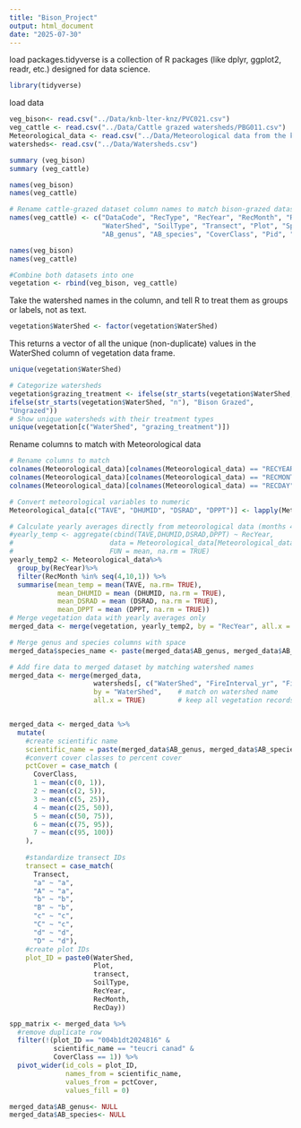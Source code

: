 ```yaml
---
title: "Bison_Project"
output: html_document
date: "2025-07-30"
---
```

load packages.tidyverse is a collection of R packages (like dplyr, ggplot2, readr, etc.) designed for data science.
```r
library(tidyverse)

```

load data
```r
veg_bison<- read.csv("../Data/knb-lter-knz/PVC021.csv")
veg_cattle <- read.csv("../Data/Cattle grazed watersheds/PBG011.csv")
Meteorological_data <- read.csv("../Data/Meteorological data from the konza prairie/AWE012.csv")
watersheds<- read.csv("../Data/Watersheds.csv")
```

```r
summary (veg_bison)
summary (veg_cattle)
```
```r
names(veg_bison)
names(veg_cattle)
```
```r
# Rename cattle-grazed dataset column names to match bison-grazed dataset
names(veg_cattle) <- c("DataCode", "RecType", "RecYear", "RecMonth", "RecDay",
                       "WaterShed", "SoilType", "Transect", "Plot", "SpeCode",
                       "AB_genus", "AB_species", "CoverClass", "Pid", "Comments")
```
```r
names(veg_bison)
names(veg_cattle)
```
```r
#Combine both datasets into one
vegetation <- rbind(veg_bison, veg_cattle)
```
Take the watershed names in the column, and tell R to treat them as groups or labels, not as text.
```r
vegetation$WaterShed <- factor(vegetation$WaterShed)
```
This returns a vector of all the unique (non-duplicate) values in the WaterShed column of vegetation data frame.
```r
unique(vegetation$WaterShed)
```
```r
# Categorize watersheds
vegetation$grazing_treatment <- ifelse(str_starts(vegetation$WaterShed, "C"),"Cattle Grazed",
ifelse(str_starts(vegetation$WaterShed, "n"), "Bison Grazed", 
"Ungrazed"))
# Show unique watersheds with their treatment types
unique(vegetation[c("WaterShed", "grazing_treatment")])
```
Rename columns to match with Meteorological data
```r
# Rename columns to match
colnames(Meteorological_data)[colnames(Meteorological_data) == "RECYEAR"] <- "RecYear"
colnames(Meteorological_data)[colnames(Meteorological_data) == "RECMONTH"] <- "RecMonth"  
colnames(Meteorological_data)[colnames(Meteorological_data) == "RECDAY"] <- "RecDay"
```

```r
# Convert meteorological variables to numeric
Meteorological_data[c("TAVE", "DHUMID", "DSRAD", "DPPT")] <- lapply(Meteorological_data[c("TAVE", "DHUMID", "DSRAD", "DPPT")], as.numeric)

# Calculate yearly averages directly from meteorological data (months 4-10). create a yearly_temp dataframe with two colums; RecYear and Average of Meteorological data
#yearly_temp <- aggregate(cbind(TAVE,DHUMID,DSRAD,DPPT) ~ RecYear, 
#                        data = Meteorological_data[Meteorological_data$RecMonth >= 4 & Meteorological_data$RecMonth <= 10, ],
#                        FUN = mean, na.rm = TRUE)
yearly_temp2 <- Meteorological_data%>% 
  group_by(RecYear)%>%
  filter(RecMonth %in% seq(4,10,1)) %>% 
  summarise(mean_temp = mean(TAVE, na.rm= TRUE),
            mean_DHUMID = mean (DHUMID, na.rm = TRUE),
            mean_DSRAD = mean (DSRAD, na.rm = TRUE),
            mean_DPPT = mean (DPPT, na.rm = TRUE))
# Merge vegetation data with yearly averages only
merged_data <- merge(vegetation, yearly_temp2, by = "RecYear", all.x = TRUE)
```

```r
# Merge genus and species columns with space
merged_data$species_name <- paste(merged_data$AB_genus, merged_data$AB_species, sep = " ")
```

```r
# Add fire data to merged dataset by matching watershed names
merged_data <- merge(merged_data, 
                     watersheds[, c("WaterShed", "FireInterval_yr", "FireSeason","Description")],                           # select fire columns
                     by = "WaterShed",    # match on watershed name
                     all.x = TRUE)        # keep all vegetation records
```
```r

```
```r
merged_data <- merged_data %>%
  mutate(
    #create scientific name
    scientific_name = paste(merged_data$AB_genus, merged_data$AB_species),
    #convert cover classes to percent cover
    pctCover = case_match (
      CoverClass, 
      1 ~ mean(c(0, 1)),
      2 ~ mean(c(2, 5)),
      3 ~ mean(c(5, 25)),
      4 ~ mean(c(25, 50)),
      5 ~ mean(c(50, 75)),
      6 ~ mean(c(75, 95)),
      7 ~ mean(c(95, 100))
    ),
    
    #standardize transect IDs
    transect = case_match(
      Transect,
      "a" ~ "a",
      "A" ~ "a",
      "b" ~ "b",
      "B" ~ "b",
      "c" ~ "c",
      "C" ~ "c",
      "d" ~ "d",
      "D" ~ "d"),
    #create plot IDs
    plot_ID = paste0(WaterShed,
                     Plot,
                     transect,
                     SoilType,
                     RecYear,
                     RecMonth,
                     RecDay))
```

```r
spp_matrix <- merged_data %>% 
  #remove duplicate row
  filter(!(plot_ID == "004b1dt2024816" &
           scientific_name == "teucri canad" &
           CoverClass == 1)) %>% 
  pivot_wider(id_cols = plot_ID,
              names_from = scientific_name,
              values_from = pctCover,
              values_fill = 0)
```


```r
merged_data$AB_genus<- NULL 
merged_data$AB_species<- NULL 
```







